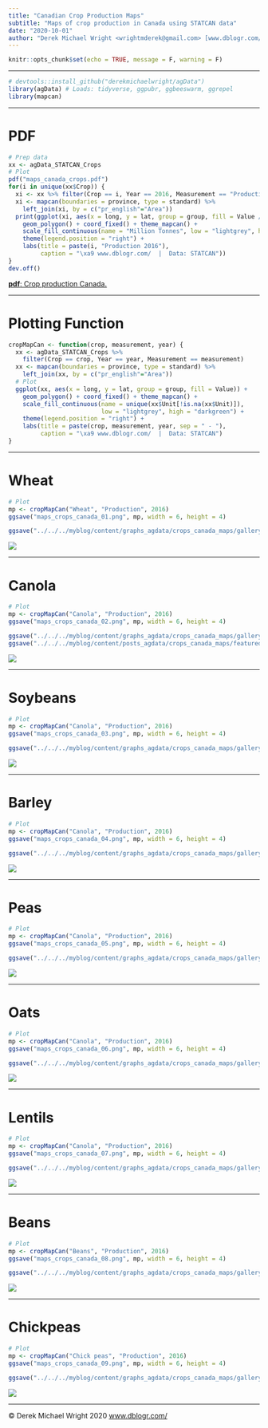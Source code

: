 ```yaml
---
title: "Canadian Crop Production Maps"
subtitle: "Maps of crop production in Canada using STATCAN data"
date: "2020-10-01"
author: "Derek Michael Wright <wrightmderek@gmail.com> [www.dblogr.com/](https://dblogr.com/) [-Image Gallery-](https://dblogr.com/graphs_agdata/crops_canada_maps/)"
---
```


```r
knitr::opts_chunk$set(echo = TRUE, message = F, warning = F)
```

---

```r
# devtools::install_github("derekmichaelwright/agData")
library(agData) # Loads: tidyverse, ggpubr, ggbeeswarm, ggrepel
library(mapcan)
```

---

# PDF

```r
# Prep data
xx <- agData_STATCAN_Crops
# Plot
pdf("maps_canada_crops.pdf")
for(i in unique(xx$Crop)) {
  xi <- xx %>% filter(Crop == i, Year == 2016, Measurement == "Production") 
  xi <- mapcan(boundaries = province, type = standard) %>% 
    left_join(xi, by = c("pr_english"="Area"))
  print(ggplot(xi, aes(x = long, y = lat, group = group, fill = Value / 1000000)) +
    geom_polygon() + coord_fixed() + theme_mapcan() +
    scale_fill_continuous(name = "Million Tonnes", low = "lightgrey", high = "darkgreen") +
    theme(legend.position = "right") + 
    labs(title = paste(i, "Production 2016"),
         caption = "\xa9 www.dblogr.com/  |  Data: STATCAN")) 
}
dev.off()
```

[**pdf**: Crop production Canada.](https://github.com/derekmichaelwright/htmls/raw/master/agdata/crops_canada_maps/maps_canada_crops.pdf)

---

# Plotting Function

```r
cropMapCan <- function(crop, measurement, year) {
  xx <- agData_STATCAN_Crops %>% 
    filter(Crop == crop, Year == year, Measurement == measurement) 
  xx <- mapcan(boundaries = province, type = standard) %>% 
    left_join(xx, by = c("pr_english"="Area"))
  # Plot
  ggplot(xx, aes(x = long, y = lat, group = group, fill = Value)) +
    geom_polygon() + coord_fixed() + theme_mapcan() +
    scale_fill_continuous(name = unique(xx$Unit[!is.na(xx$Unit)]),
                          low = "lightgrey", high = "darkgreen") +
    theme(legend.position = "right") +
    labs(title = paste(crop, measurement, year, sep = " - "),
         caption = "\xa9 www.dblogr.com/  |  Data: STATCAN")
}
```

---

# Wheat

```r
# Plot
mp <- cropMapCan("Wheat", "Production", 2016)
ggsave("maps_crops_canada_01.png", mp, width = 6, height = 4)
```

```r
ggsave("../../../myblog/content/graphs_agdata/crops_canada_maps/gallery/gallery/maps_crops_canada_01.png", width = 6, height = 4)
```

![](maps_crops_canada_01.png)

---

# Canola

```r
# Plot
mp <- cropMapCan("Canola", "Production", 2016)
ggsave("maps_crops_canada_02.png", mp, width = 6, height = 4)
```

```r
ggsave("../../../myblog/content/graphs_agdata/crops_canada_maps/gallery/gallery/maps_crops_canada_02.png", mp, width = 6, height = 4)
ggsave("../../../myblog/content/posts_agdata/crops_canada_maps/featured.png", mp, width = 6, height = 4)
```

![](maps_crops_canada_02.png)

---

# Soybeans

```r
# Plot
mp <- cropMapCan("Canola", "Production", 2016)
ggsave("maps_crops_canada_03.png", mp, width = 6, height = 4)
```

```r
ggsave("../../../myblog/content/graphs_agdata/crops_canada_maps/gallery/gallery/maps_crops_canada_03.png", mp, width = 6, height = 4)
```

![](maps_crops_canada_03.png)

---

# Barley

```r
# Plot
mp <- cropMapCan("Canola", "Production", 2016)
ggsave("maps_crops_canada_04.png", mp, width = 6, height = 4)
```

```r
ggsave("../../../myblog/content/graphs_agdata/crops_canada_maps/gallery/gallery/maps_crops_canada_04.png", mp, width = 6, height = 4)
```

![](maps_crops_canada_04.png)

---

# Peas

```r
# Plot
mp <- cropMapCan("Canola", "Production", 2016)
ggsave("maps_crops_canada_05.png", mp, width = 6, height = 4)
```

```r
ggsave("../../../myblog/content/graphs_agdata/crops_canada_maps/gallery/gallery/maps_crops_canada_05.png", mp, width = 6, height = 4)
```

![](maps_crops_canada_05.png)

---

# Oats

```r
# Plot
mp <- cropMapCan("Canola", "Production", 2016)
ggsave("maps_crops_canada_06.png", mp, width = 6, height = 4)
```

```r
ggsave("../../../myblog/content/graphs_agdata/crops_canada_maps/gallery/gallery/maps_crops_canada_06.png", width = 6, height = 4)
```

![](maps_crops_canada_06.png)

---

# Lentils

```r
# Plot
mp <- cropMapCan("Canola", "Production", 2016)
ggsave("maps_crops_canada_07.png", mp, width = 6, height = 4)
```

```r
ggsave("../../../myblog/content/graphs_agdata/crops_canada_maps/gallery/gallery/maps_crops_canada_07.png", mp, width = 6, height = 4)
```

![](maps_crops_canada_07.png)

---

# Beans

```r
# Plot
mp <- cropMapCan("Beans", "Production", 2016)
ggsave("maps_crops_canada_08.png", mp, width = 6, height = 4)
```

```r
ggsave("../../../myblog/content/graphs_agdata/crops_canada_maps/gallery/gallery/maps_crops_canada_08.png", mp, width = 6, height = 4)
```

![](maps_crops_canada_08.png)

---

# Chickpeas

```r
# Plot
mp <- cropMapCan("Chick peas", "Production", 2016)
ggsave("maps_crops_canada_09.png", mp, width = 6, height = 4)
```

```r
ggsave("../../../myblog/content/graphs_agdata/crops_canada_maps/gallery/gallery/maps_crops_canada_09.png", mp, width = 6, height = 4)
```

![](maps_crops_canada_09.png)

---

&copy; Derek Michael Wright 2020 [www.dblogr.com/](https://dblogr.netlify.com/)